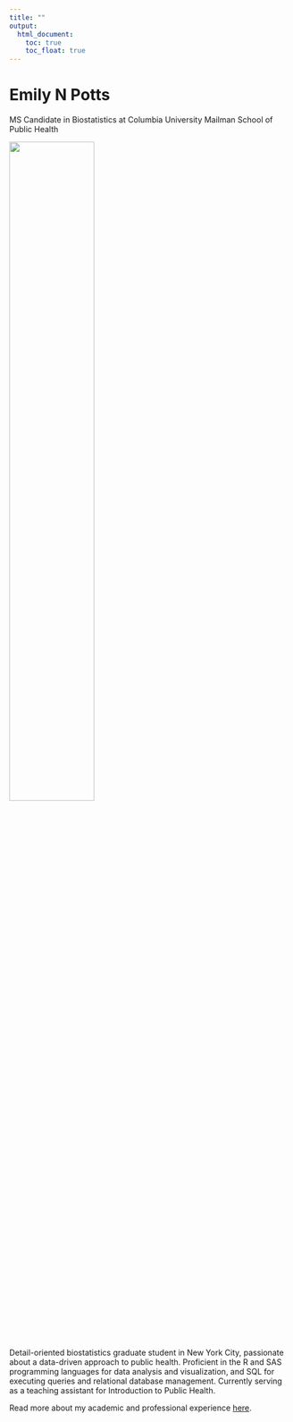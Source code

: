 ```yaml
---
title: ""
output: 
  html_document:
    toc: true
    toc_float: true
---
```


# Emily N Potts
MS Candidate in Biostatistics at Columbia University Mailman School of Public Health

<img src="images/profile_photo.png" style="width:55%">

Detail-oriented biostatistics graduate student in New York City, passionate about a data-driven approach to public health. Proficient in the R and SAS programming languages for data analysis and visualization, and SQL for executing queries and relational database management. Currently serving as a teaching assistant for Introduction to Public Health.

Read more about my academic and professional experience [here](./images/cv_personal_web.pdf).




